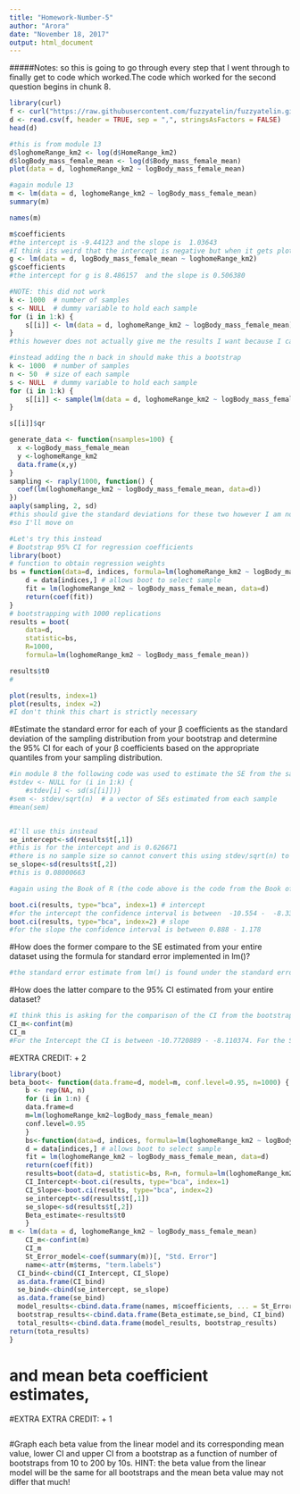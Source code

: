 ```yaml
---
title: "Homework-Number-5"
author: "Arora"
date: "November 18, 2017"
output: html_document
---
```

#####Notes: so this is going to go through every step that I went through to finally get to code which worked.The code which worked for the second question begins in chunk 8. 
```r
library(curl)
f <- curl("https://raw.githubusercontent.com/fuzzyatelin/fuzzyatelin.github.io/master/AN597_Fall17/KamilarAndCooperData.csv")
d <- read.csv(f, header = TRUE, sep = ",", stringsAsFactors = FALSE)
head(d)
```
```r
#this is from module 13
d$loghomeRange_km2 <- log(d$HomeRange_km2)
d$logBody_mass_female_mean <- log(d$Body_mass_female_mean)
plot(data = d, loghomeRange_km2 ~ logBody_mass_female_mean)
```
```r
#again module 13
m <- lm(data = d, loghomeRange_km2 ~ logBody_mass_female_mean)
summary(m)
```
```r
names(m)
```
```r
m$coefficients
#the intercept is -9.44123 and the slope is  1.03643
#I think its weird that the intercept is negative but when it gets plotted the other way around there is still a negative log value for the log home range. If the model is run the other way around the intercept is positive. I'm really not sure how to argue what would be the independent versus dependent variables but I supppose it makes more sense for body mass to be the independent rather than the home range but I"m not sure.
g <- lm(data = d, logBody_mass_female_mean ~ loghomeRange_km2)
g$coefficients
#the intercept for g is 8.486157  and the slope is 0.506380 
```
```r
#NOTE: this did not work
k <- 1000  # number of samples
s <- NULL  # dummy variable to hold each sample
for (i in 1:k) {
    s[[i]] <- lm(data = d, loghomeRange_km2 ~ logBody_mass_female_mean)
}
#this however does not actually give me the results I want because I cannot manipulate the data from here because I cannot get the values from each of the 1000 runs of the model (instead there are residuals, effects, and fitted values but I want the values from the model) and because I don't think this is actually bootstrapping (this one samples the entire dataset in stead of just a portion of the dataset)

#instead adding the n back in should make this a bootstrap
k <- 1000  # number of samples
n <- 50  # size of each sample
s <- NULL  # dummy variable to hold each sample
for (i in 1:k) {
    s[[i]] <- sample(lm(data = d, loghomeRange_km2 ~ logBody_mass_female_mean), size = n, replace = TRUE)
}

s[[i]]$qr
```
```r
generate_data <- function(nsamples=100) {
  x <-logBody_mass_female_mean
  y <-loghomeRange_km2
  data.frame(x,y)
}
sampling <- raply(1000, function() {
  coef(lm(loghomeRange_km2 ~ logBody_mass_female_mean, data=d))
})
aaply(sampling, 2, sd)
#this should give the standard deviations for these two however I am not getting this to work
#so I'll move on
```



```r
#Let's try this instead
# Bootstrap 95% CI for regression coefficients 
library(boot)
# function to obtain regression weights 
bs = function(data=d, indices, formula=lm(loghomeRange_km2 ~ logBody_mass_female_mean)) {
    d = data[indices,] # allows boot to select sample 
    fit = lm(loghomeRange_km2 ~ logBody_mass_female_mean, data=d)
    return(coef(fit))
}
# bootstrapping with 1000 replications 
results = boot(
    data=d, 
    statistic=bs, 
    R=1000, 
    formula=lm(loghomeRange_km2 ~ logBody_mass_female_mean))
```
```r
results$t0
#
```
```r
plot(results, index=1)
plot(results, index =2)
#I don't think this chart is strictly necessary 
```
#Estimate the standard error for each of your β coefficients as the standard deviation of the sampling distribution from your bootstrap and determine the 95% CI for each of your β coefficients based on the appropriate quantiles from your sampling distribution.

```r
#in module 8 the following code was used to estimate the SE from the sample distribution
#stdev <- NULL for (i in 1:k) {
    #stdev[i] <- sd(s[[i]])}
#sem <- stdev/sqrt(n)  # a vector of SEs estimated from each sample 
#mean(sem)


#I'll use this instead
se_intercept<-sd(results$t[,1])
#this is for the intercept and is 0.626671
#there is no sample size so cannot convert this using stdev/sqrt(n) to the sem therefore this is the estimated standard error
se_slope<-sd(results$t[,2])
#this is 0.08000663
```
```r
#again using the Book of R (the code above is the code from the Book of R), the confidence interval from the bootstrap can be calculated using:

boot.ci(results, type="bca", index=1) # intercept 
#for the intercept the confidence interval is between  -10.554 -  -8.3387 
boot.ci(results, type="bca", index=2) # slope 
#for the slope the confidence interval is between 0.888 - 1.178
```

#How does the former compare to the SE estimated from your entire dataset using the formula for standard error implemented in lm()?
```r
#the standard error estimate from lm() is found under the standard error portion of the summary. For intercept the standard error is 0.67293, and for the slope the standard error is 0.08488 . 
```


#How does the latter compare to the 95% CI estimated from your entire dataset?
```r
#I think this is asking for the comparison of the CI from the bootstrap versus a CI calculated from lm(). To get the CI from lm() use confint. 
CI_m<-confint(m)
CI_m
#For the Intercept the CI is between -10.7720889 - -8.110374. For the Slope the confidence interval is between 0.8685707 - 1.204292. 
```


#EXTRA CREDIT: + 2
```r
library(boot)
beta_boot<- function(data.frame=d, model=m, conf.level=0.95, n=1000) {
    b <- rep(NA, n) 
    for (i in 1:n) {
    data.frame=d
    m=lm(loghomeRange_km2~logBody_mass_female_mean)
    conf.level=0.95
    } 
    bs<-function(data=d, indices, formula=lm(loghomeRange_km2 ~ logBody_mass_female_mean)) {
    d = data[indices,] # allows boot to select sample 
    fit = lm(loghomeRange_km2 ~ logBody_mass_female_mean, data=d)
    return(coef(fit))
    results=boot(data=d, statistic=bs, R=n, formula=lm(loghomeRange_km2 ~ logBody_mass_female_mean))
    CI_Intercept<-boot.ci(results, type="bca", index=1) 
    CI_Slope<-boot.ci(results, type="bca", index=2)
    se_intercept<-sd(results$t[,1])
    se_slope<-sd(results$t[,2])
    Beta_estimate<-results$t0
    }
m <- lm(data = d, loghomeRange_km2 ~ logBody_mass_female_mean)
    CI_m<-confint(m)
    CI_m
    St_Error_model<-coef(summary(m))[, "Std. Error"]
    name<-attr(m$terms, "term.labels")
  CI_bind<-cbind(CI_Intercept, CI_Slope)
  as.data.frame(CI_bind)
  se_bind<-cbind(se_intercept, se_slope)
  as.data.frame(se_bind)
  model_results<-cbind.data.frame(names, m$coefficients, ... = St_Error_model, CI_m)
  bootstrap_results<-cbind.data.frame(Beta_estimate,se_bind, CI_bind)
  total_results<-cbind.data.frame(model_results, bootstrap_results)
return(tota_results)    
}

```
# and mean beta coefficient estimates,

#EXTRA EXTRA CREDIT: + 1
```r

```

#Graph each beta value from the linear model and its corresponding mean value, lower CI and upper CI from a bootstrap as a function of number of bootstraps from 10 to 200 by 10s. HINT: the beta value from the linear model will be the same for all bootstraps and the mean beta value may not differ that much!